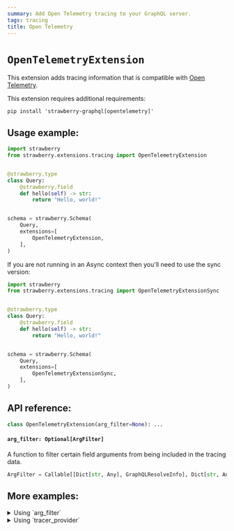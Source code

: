```yaml
---
summary: Add Open Telemetry tracing to your GraphQL server.
tags: tracing
title: Open Telemetry
---
```


# `OpenTelemetryExtension`

This extension adds tracing information that is compatible with
[Open Telemetry](https://opentelemetry.io/).

<Note>


This extension requires additional requirements:

```shell
pip install 'strawberry-graphql[opentelemetry]'
```

</Note>


## Usage example:

```python
import strawberry
from strawberry.extensions.tracing import OpenTelemetryExtension


@strawberry.type
class Query:
    @strawberry.field
    def hello(self) -> str:
        return "Hello, world!"


schema = strawberry.Schema(
    Query,
    extensions=[
        OpenTelemetryExtension,
    ],
)
```

<Note>


If you are not running in an Async context then you'll need to use the sync
version:

```python
import strawberry
from strawberry.extensions.tracing import OpenTelemetryExtensionSync


@strawberry.type
class Query:
    @strawberry.field
    def hello(self) -> str:
        return "Hello, world!"


schema = strawberry.Schema(
    Query,
    extensions=[
        OpenTelemetryExtensionSync,
    ],
)
```

</Note>


## API reference:

```python
class OpenTelemetryExtension(arg_filter=None): ...
```

#### `arg_filter: Optional[ArgFilter]`

A function to filter certain field arguments from being included in the tracing
data.

```python
ArgFilter = Callable[[Dict[str, Any], GraphQLResolveInfo], Dict[str, Any]]
```

## More examples:

<details>
  <summary>Using `arg_filter`</summary>


```python
import strawberry
from strawberry.extensions.tracing import OpenTelemetryExtensionSync


@strawberry.type
class Query:
    @strawberry.field
    def hello(self) -> str:
        return "Hello, world!"


def arg_filter(kwargs, info):
    filtered_kwargs = {}
    for name, value in kwargs.items():
        # Never include any arguments called "password"
        if name == "password":
            continue
        filtered_kwargs[name] = value

    return filtered_kwargs


schema = strawberry.Schema(
    Query,
    extensions=[
        OpenTelemetryExtensionSync(
            arg_filter=arg_filter,
        ),
    ],
)
```

</details>


<details>
  <summary>Using `tracer_provider`</summary>


```python
import strawberry
from opentelemetry.trace import TracerProvider
from strawberry.extensions.tracing import OpenTelemetryExtension


@strawberry.type
class Query:
    @strawberry.field
    def hello(self) -> str:
        return "Hello, world!"


class MyTracerProvider(TracerProvider):
    def get_tracer(self, name, version=None, schema_url=None):
        return super().get_tracer(name, version, schema_url)


schema = strawberry.Schema(
    Query,
    extensions=[
        OpenTelemetryExtension(
            tracer_provider=MyTracerProvider(),
        ),
    ],
)
```

</details>

